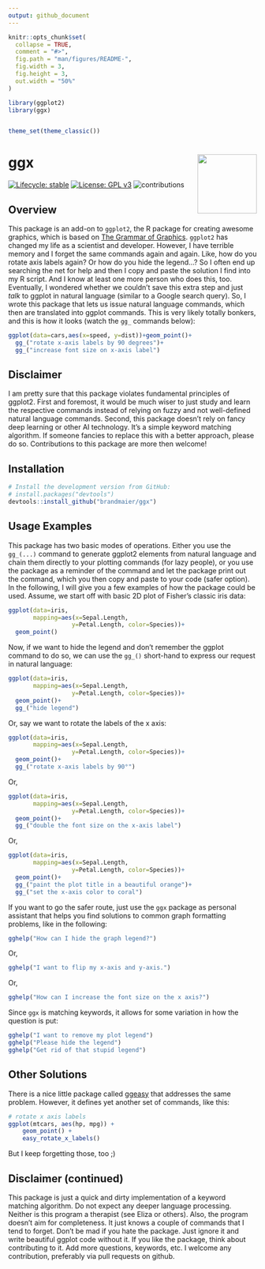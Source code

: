 ```yaml
---
output: github_document
---
```


<!-- README.md is generated from README.Rmd. Please edit that file -->

```r
knitr::opts_chunk$set(
  collapse = TRUE,
  comment = "#>",
  fig.path = "man/figures/README-",
  fig.width = 3,
  fig.height = 3,
  out.width = "50%"
)

library(ggplot2)
library(ggx)


theme_set(theme_classic())

```

# ggx <img src="man/figures/ggx-hexsticker.png" align="right" width="120" />

[![Lifecycle: stable](https://img.shields.io/badge/lifecycle-experimental-brightgreen.svg)](https://www.tidyverse.org/lifecycle/#experimental)
[![License: GPL v3](https://img.shields.io/badge/License-GPLv3-blue.svg)](https://www.gnu.org/licenses/gpl-3.0)
![contributions](https://img.shields.io/badge/contributions-welcome-brightgreen.svg?style=flat)


## Overview

This package is an add-on to `ggplot2`, the R package for creating awesome graphics, which is based on [The Grammar of Graphics](https://amzn.to/2ef1eWp). `ggplot2` has changed my life as a scientist and developer.  However, I have terrible memory and I forget the same commands again and again. Like, how do you rotate axis labels again? Or how do you hide the legend...? So I often end up searching the net for help and then I copy and paste the solution I find into my R script. And I know at least one more person who does this, too. Eventually, I wondered whether we couldn't save this extra step and just _talk_ to ggplot in natural language (similar to a Google search query). So, I wrote this package that lets us issue natural language commands, which then are translated into ggplot commands. This is very likely totally bonkers, and this is how it looks (watch the `gg_` commands below):

```r
ggplot(data=cars,aes(x=speed, y=dist))+geom_point()+
  gg_("rotate x-axis labels by 90 degrees")+
  gg_("increase font size on x-axis label")
```

## Disclaimer

I am pretty sure that this package violates fundamental principles of ggplot2. First and foremost, it would be much wiser to just study and learn the respective commands instead of relying on fuzzy and not well-defined natural language commands. Second, this package doesn't rely on fancy deep learning or other AI technology. It's a simple keyword matching algorithm. If someone fancies to replace this with a better approach, please do so. Contributions to this package are more then welcome!

## Installation

```r
# Install the development version from GitHub:
# install.packages("devtools")
devtools::install_github("brandmaier/ggx")
````

## Usage Examples

This package has two basic modes of operations. Either you use the `gg_(...)` command to generate ggplot2 elements from natural language and chain them directly to your plotting commands (for lazy people), or you use the package as a reminder of the command and let the package print out the command, which you then copy and paste to your code (safer option). In the following, I will give you a few examples of how the package could be used. Assume, we start off with basic 2D plot of Fisher's classic iris data:

```r
ggplot(data=iris, 
       mapping=aes(x=Sepal.Length, 
                  y=Petal.Length, color=Species))+
  geom_point()
```

Now, if we want to hide the legend and don't remember the ggplot command to do so, we can use the `gg_()` short-hand to express our request in natural language:

```r
ggplot(data=iris, 
       mapping=aes(x=Sepal.Length, 
                  y=Petal.Length, color=Species))+
  geom_point()+
  gg_("hide legend")
```

Or, say we want to rotate the labels of the x axis:

```r
ggplot(data=iris, 
       mapping=aes(x=Sepal.Length, 
                  y=Petal.Length, color=Species))+
  geom_point()+
  gg_("rotate x-axis labels by 90°")
```

Or,

```r
ggplot(data=iris, 
       mapping=aes(x=Sepal.Length, 
                  y=Petal.Length, color=Species))+
  geom_point()+
  gg_("double the font size on the x-axis label")
```

Or,

```r
ggplot(data=iris, 
       mapping=aes(x=Sepal.Length, 
                  y=Petal.Length, color=Species))+
  geom_point()+
  gg_("paint the plot title in a beautiful orange")+
  gg_("set the x-axis color to coral")
```


If you want to go the safer route, just use the `ggx` package as personal assistant that helps you find solutions to common graph formatting problems, like in the following:

```r
gghelp("How can I hide the graph legend?")
```

Or,

```r
gghelp("I want to flip my x-axis and y-axis.")
```

Or, 

```r
gghelp("How can I increase the font size on the x axis?")
```

Since `ggx` is matching keywords, it allows for some variation in how the question is put:

```r
gghelp("I want to remove my plot legend")
gghelp("Please hide the legend")
gghelp("Get rid of that stupid legend")
```

## Other Solutions

There is a nice little package called [ggeasy](https://jonocarroll.github.io/ggeasy/) that addresses the same problem. However, it defines yet another set of commands, like this:

```r
# rotate x axis labels
ggplot(mtcars, aes(hp, mpg)) + 
    geom_point() + 
    easy_rotate_x_labels()
```

But I keep forgetting those, too ;) 


## Disclaimer (continued)

This package is just a quick and dirty implementation of a keyword matching algorithm. Do not expect any deeper language processing. Neither is this program a therapist (see Eliza or others). Also, the program doesn't aim for completeness. It just knows a couple of commands that I tend to forget. Don't be mad if you hate the package. Just ignore it and write beautiful ggplot code without it. If you like the package, think about contributing to it. Add more questions, keywords, etc. I welcome any contribution, preferably via pull requests on github.

